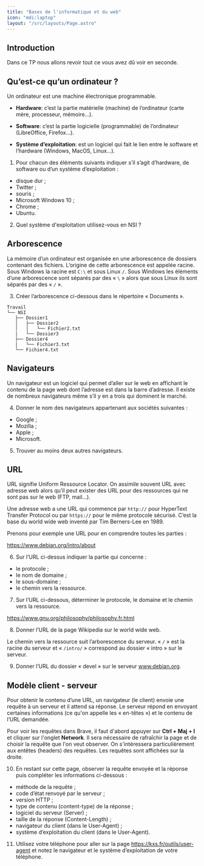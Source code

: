 ```yaml
---
title: "Bases de l'informatique et du web"
icon: "mdi:laptop"
layout: "/src/layouts/Page.astro"
---
```


## Introduction

Dans ce TP nous allons revoir tout ce vous avez dû voir en seconde.

## Qu’est-ce qu’un ordinateur ?

Un ordinateur est une machine électronique programmable.

- **Hardware**: c’est la partie matérielle (machine) de l’ordinateur (carte mère, processeur, mémoire…).
  
- **Software**: c’est la partie logicielle (programmable) de l’ordinateur (LibreOffice, Firefox…).
  
- **Système d’exploitation**: est un logiciel qui fait le lien entre le software et l’hardware (Windows, MacOS, Linux…).

1. Pour chacun des éléments suivants indiquer s’il s’agit d’hardware, de
software ou d’un système d’exploitation :
  - disque dur ;
  - Twitter ;
  - souris ;
  - Microsoft Windows 10 ;
  - Chrome ;
  - Ubuntu.

2. Quel système d'exploitation utilisez-vous en NSI ?

## Arborescence

La mémoire d’un ordinateur est organisée en une arborescence de dossiers
contenant des fichiers. L’origine de cette arborescence est appelée racine.
Sous Windows la racine est `C:\` et sous Linux `/`. Sous Windows les éléments
d’une arborescence sont séparés par des « `\` » alors que sous Linux ils sont
séparés par des « `/` ».

3. Créer l’arborescence ci-dessous dans le répertoire « Documents ».

```
Travail
└── NSI
   ├── Dossier1
   │   ├── Dossier2
   │   │   └── Fichier2.txt
   |   └── Dossier3
   ├── Dossier4
   |   └── Fichier3.txt
   └── Fichier4.txt
```

## Navigateurs

Un navigateur est un logiciel qui permet d’aller sur le web en affichant le
contenu de la page web dont l’adresse est dans la barre d’adresse. Il existe
de nombreux navigateurs même s’il y en a trois qui dominent le marché.

4. Donner le nom des navigateurs appartenant aux sociétés suivantes :
  - Google ;
  - Mozilla ;
  - Apple ;
  - Microsoft.

5. Trouver au moins deux autres navigateurs.

## URL

URL signifie Uniform Ressource Locator. On assimile souvent URL avec adresse
web alors qu’il peut exister des URL pour des ressources qui ne sont pas sur
le web (FTP, mail…).

Une adresse web a une URL qui commence par `http://` pour HyperText Transfer
Protocol ou par `https://` pour le même protocole sécurisé. C’est la base du
world wide web inventé par Tim Berners-Lee en 1989.

Prenons pour exemple une URL pour en comprendre toutes les parties :

https://www.debian.org/intro/about

6. Sur l’URL ci-dessus indiquer la partie qui concerne :
  - le protocole ;
  - le nom de domaine ;
  - le sous-domaine ;
  - le chemin vers la ressource.

7. Sur l’URL ci-dessous, déterminer le protocole, le domaine et le chemin
vers la ressource.

https://www.gnu.org/philosophy/philosophy.fr.html

8. Donner l’URL de la page Wikipedia sur le world wide web.

Le chemin vers la ressource suit l’arborescence du serveur. « `/` » est la
racine du serveur et « `/intro/` » correspond au dossier « intro » sur le
serveur.

9. Donner l’URL du dossier « devel » sur le serveur www.debian.org.

## Modèle client - serveur

Pour obtenir le contenu d’une URL, un navigateur (le client) envoie une
requête à un serveur et il attend sa réponse. Le serveur répond en envoyant
certaines informations (ce qu'on appelle les « en-têtes ») et le contenu de
l’URL demandée.

Pour voir les requêtes dans Brave, il faut d'abord appuyer sur **Ctrl + Maj +
I** et cliquer sur l'onglet **Network**. Il sera nécessaire de rafraîchir la
page et de choisir la requête que l'on veut observer. On s'intéressera
particulièrement aux entêtes (headers) des requêtes. Les requêtes sont
affichées sur la droite.

10. En restant sur cette page, observer la requête envoyée et la réponse
puis compléter les informations ci-dessous :
  - méthode de la requête ;
  - code d’état renvoyé par le serveur ;
  - version HTTP ;
  - type de contenu (content-type) de la réponse ;
  - logiciel du serveur (Server) ;
  - taille de la réponse (Content-Length) ;
  - navigateur du client (dans le User-Agent) ;
  - système d’exploitation du client (dans le User-Agent).

11. Utilisez votre téléphone pour aller sur la page
https://kxs.fr/outils/user-agent et notez le navigateur et le système
d’exploitation de votre téléphone.

